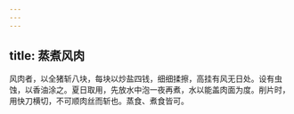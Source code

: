 ```yaml
---
---
---
```

title: 蒸煮风肉
---



风肉者，以全猪斩八块，每块以炒盐四钱，细细揉擦，高挂有风无日处。设有虫蚀，以香油涂之。夏日取用，先放水中泡一夜再煮，水以能盖肉面为度。削片时，用快刀横切，不可顺肉丝而斩也。蒸食、煮食皆可。